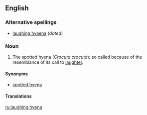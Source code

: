 ==English==

===Alternative spellings===
*[[laughing hyaena]] (''dated'')

===Noun===
{{en-noun|sg=[[laugh]]ing [[hyena]]}}

# {{informal}} The spotted hyena (''Crocuta crocuta''); so called because of the resemblance of its call to [[laughter]].

====Synonyms====
*[[spotted hyena]]

====Translations====
{{trans-see|spotted hyena}}

[[ru:laughing hyena]]